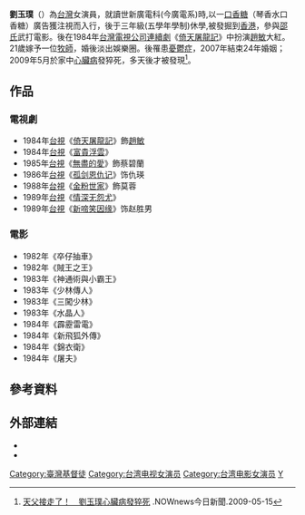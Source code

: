 {{Otheruses|劉玉璞|other=同名或類似名的其它條目描述}}
{{藝人
| 姓名 = 劉玉璞
| 類型 = 女演員
| 暱稱 = 在就學時外號"鳳兮"
| 圖片尺寸 = 
| 圖片簡介 = 
| 原名 = 
| 羅馬拼音 =Lau Yuk-Pok 
| 英文名 =
| 綽號 = 
| 國籍 = {{ROC}}
| 籍貫 = 
| 出生日期 = 1963年5月3日
| 出生地點 = {{TWN}}
| 逝世日期 = {{Death date and age|2009|5|11|1963|5|3}} 
| 逝世地點 = {{TWN}}
| 職業 = [[演員|演員]]
| 語言 = [[國語|國語]]
| 宗教信仰 = [[基督教|基督教]]
| 死因 = 於家中[[心臟病|心臟病]]發猝死
| 教育程度 = 世界新聞專科學校(今世新大學)廣電科(今廣電系) 
| 配偶 = 21岁结婚，2007年离婚
| 兒女 = 二女
| 出身地 = {{HKG}}
| 出道日期 = 1982年
| 出道作 = 卒仔抽車
| 代表作 = 倚天屠龍記
| 活躍年代 = 1982年~1989年
| 唱片公司 = 
| imdb = 0490646
}}
'''劉玉璞'''（{{bd|1963年|5月3日|2009年|5月11日|catIdx=L劉}}）為[[台灣|台灣]]女演員，就讀世新廣電科(今廣電系)時,以一[[口香糖|口香糖]]（琴香水口香糖）廣告獲注視而入行，後于三年級(五學年學制)休學,被發掘到[[香港|香港]]，參與[[邵氏|邵氏]]武打電影。後在1984年[[台灣電視公司|台灣電視公司]][[連續劇|連續劇]]《[[倚天屠龍記|倚天屠龍記]]》中扮演[[趙敏|趙敏]]大紅。21歲嫁予一位[[牧師|牧師]]，婚後淡出娛樂圈。後罹患[[憂鬱症|憂鬱症]]，2007年結束24年婚姻；2009年5月於家中[[心臟病|心臟病]]發猝死，多天後才被發現<ref>[https://www.nownews.com/news/20090515/891966 天父接走了！　劉玉璞心臟病發猝死] {{Wayback|url=https://www.nownews.com/news/20090515/891966 |date=20180620001737 }}.NOWnews今日新聞.2009-05-15</ref>。

==作品==
===電視劇===
*1984年[[台視|台視]]《[[倚天屠龍記|倚天屠龍記]]》飾[[趙敏|趙敏]]
*1984年[[台視|台視]]《[[富貴浮雲_(1985年電視劇)|富貴浮雲]]》
*1985年[[台視|台視]]《[[無盡的愛|無盡的愛]]》飾蔡碧蘭
*1986年[[台視|台視]]《[[孤剑恩仇记|孤剑恩仇记]]》饰仇瑛
*1988年[[台視|台視]]《[[金粉世家|金粉世家]]》飾莫蓉
*1989年[[台視|台視]]《[[情深无怨尤|情深无怨尤]]》
*1989年[[台視|台視]]《[[新啼笑因缘|新啼笑因缘]]》饰赵胜男

===電影===
*1982年《卒仔抽車》
*1982年《賊王之王》
*1983年《神通術與小霸王》
*1983年《少林傳人》
*1983年《三闖少林》
*1983年《水晶人》
*1984年《霹靂雷電》
*1984年《新飛狐外傳》
*1984年《錦衣衛》
*1984年《屠夫》

==參考資料==
{{reflist}}

==外部連結==
*{{imdb name|0490646|劉玉璞}}
*{{hkmdb name|4799|劉玉璞}}
[[Category:臺灣基督徒|Category:臺灣基督徒]]
[[Category:台湾电视女演员|Category:台湾电视女演员]]
[[Category:台湾电影女演员|Category:台湾电影女演员]]
[[Category:刘姓|Y]]